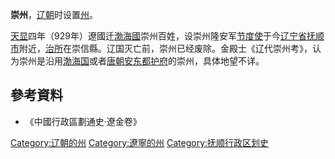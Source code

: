 '''崇州'''，[[辽朝|辽朝]]时设置[[州|州]]。

[[天显|天显]]四年（929年）遼國迁[[渤海國|渤海國]]崇州百姓，设崇州隆安军[[节度使|节度使]]于今[[辽宁省|辽宁省]][[抚顺市|抚顺市]]附近，[[治所|治所]]在崇信縣。辽国灭亡前，崇州已经废除。金殿士《辽代崇州考》，认为崇州是沿用[[渤海国|渤海国]]或者[[唐朝|唐朝]][[安东都护府|安东都护府]]的崇州，具体地望不详。
==參考資料==
*《中國行政區劃通史·遼金卷》
{{辽朝行政区划|nocat}}
{{辽朝行政区划小作品}}
[[Category:辽朝的州|Category:辽朝的州]]
[[Category:遼寧的州|Category:遼寧的州]]
[[Category:抚顺行政区划史|Category:抚顺行政区划史]]